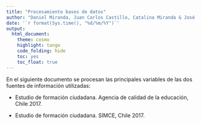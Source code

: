 ```yaml
---
title: "Procesamiento bases de datos"
author: "Daniel Miranda, Juan Carlos Castillo, Catalina Miranda & José Conejeros"
date: '`r format(Sys.time(), "%d/%m/%Y")`'
output: 
  html_document:
    theme: cosmo
    highlight: tango
    code_folding: hide
    toc: yes
    toc_float: true
---
```


En el siguiente documento se procesan las principales variables de las dos fuentes de información utilizadas: 

+ Estudio de formación ciudadana. Agencia de calidad de la educación, Chile 2017.

+ Estudio de formación ciudadana. SIMCE, Chile 2017.